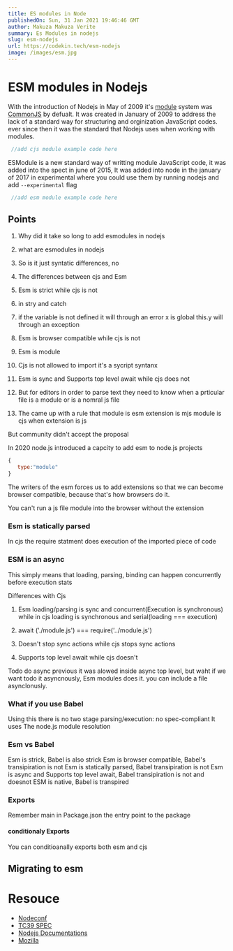 ```yaml
---
title: ES modules in Node
publishedOn: Sun, 31 Jan 2021 19:46:46 GMT
author: Makuza Makuza Verite
summary: Es Modules in nodejs
slug: esm-nodejs
url: https://codekin.tech/esm-nodejs
image: /images/esm.jpg
---
```


# ESM modules in Nodejs


With the introduction of Nodejs in May of 2009 it's [module](https://www.computerhope.com/jargon/m/module.htm) system was  [CommonJS](https://en.wikipedia.org/wiki/CommonJS) by defualt. It was created in January of 2009 to address the lack of a standard way for  structuring and orginization JavaScript codes. ever since then it was the  standard that Nodejs uses when working with modules.


```js
 //add cjs module example code here
```


ESModule is a new standard way of writting module JavaScript code, it was added into the spect in june of 2015, It was added into node in the january of 2017 in experimental where you  could use them by running nodejs and add `--experimental` flag




```js
 //add esm module example code here
```


## Points

   1. Why did it take so long to add esmodules in nodejs


   2. what are esmodules in nodejs


   4. So is it just syntatic differences, no


   5. The differences between cjs and Esm


   4. Esm is strict while cjs is not

   5. in stry and catch

   6. if the variable is not defined it will through an error x is global this.y will through an exception

   7. Esm is browser compatible while cjs is not

   8. Esm is module

   9. Cjs is not allowed to import it's a sycript syntanx

   10. Esm is sync and Supports top level await while cjs does not


   11. But for editors in order to parse text they need to know when a prticular file is a module or is a nomral js file

   13. The came up with a rule that module is esm extension is mjs
                              module is cjs when extension is js

   But community didn't accept the proposal

   In 2020 node.js introduced a capcity to add esm to node.js projects

   ```js
   {
      type:"module"
   }
   ```

   The writers of the esm forces us to add extensions so that we can become browser compatible, because that's how
   browsers do it.

   You can't run a js file module into the browser without the extension



  ### Esm is statically parsed

  In cjs the require statment does execution of the imported piece of code


  ### ESM is an async

  This simply means that loading, parsing, binding can happen concurrently before execution stats


  Differences with Cjs

  1. Esm  loading/parsing is sync and concurrent(Execution is synchronous)  while in cjs loading is synchronous and serial(loading === execution)

  2. await ('./module.js') === require('../module.js')
  3. Doesn't stop  sync actions while cjs stops sync actions
  4. Supports top level await while cjs doesn't


  Todo do async previous it was alowed inside async top level, but waht if we want todo it asyncnously, Esm modules does it. you can include a file asynclonusly.


  ### What if you use Babel

  Using this there is no two stage parsing/execution: no spec-compliant
  It uses The node.js module resolution


  ### Esm vs Babel

  Esm is strick, Babel is also strick
  Esm is browser compatible, Babel's transipiration is not
  Esm is statically parsed, Babel transipiration is not
  Esm is async and Supports top level await, Babel transipiration is not and doesnot
  ESM is native, Babel is transpired



  ### Exports

  Remember main in Package.json the entry point to the package

  #### conditionaly Exports

  You can conditioanally exports both esm and cjs


  ## Migrating to esm


# Resouce
- [Nodeconf](https://www.youtube.com/watch?v=mMEKrHmZLpQ)
- [TC39 SPEC](https://tc39.es/ecma262/#sec-modules)
- [Nodejs Documentations](https://nodejs.org/api/esm.html#esm_modules_ecmascript_modules)
- [Mozilla](https://hacks.mozilla.org/2018/03/es-modules-a-cartoon-deep-dive/)
